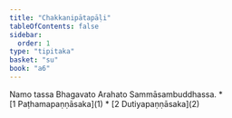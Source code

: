 ```yaml
---
title: "Chakkanipātapāḷi"
tableOfContents: false
sidebar:
  order: 1
type: "tipitaka"
basket: "su"
book: "a6"
---
```


<Paragraph number="1" type="center" book="a6">
Namo tassa Bhagavato Arahato Sammāsambuddhassa.

</Paragraph>

<TableOfContents book="a6">
* [1 Paṭhamapaṇṇāsaka](1)
* [2 Dutiyapaṇṇāsaka](2)
</TableOfContents>
